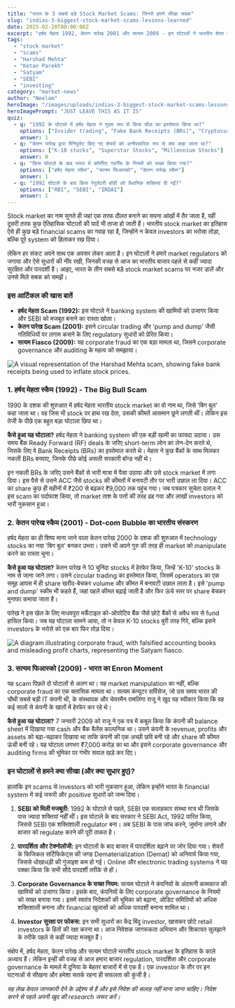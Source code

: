 ```yaml
---
title: "भारत के 3 सबसे बड़े Stock Market Scams: जिनसे हमने सीखा सबक"
slug: "indias-3-biggest-stock-market-scams-lessons-learned"
date: 2025-02-20T00:00:00Z
excerpt: "हर्षद मेहता 1992, केतन पारेख 2001 और सत्यम 2009 - इन घोटालों ने भारतीय शेयर बाजार को हमेशा के लिए बदल दिया। जानिए इन ऐतिहासिक मामलों से हमने क्या महत्वपूर्ण सबक सीखे।"
tags:
  - "stock market"
  - "scams"
  - "Harshad Mehta"
  - "Ketan Parekh"
  - "Satyam"
  - "SEBI"
  - "investing"
category: "market-news"
author: "Neelam"
heroImage: "/images/uploads/indias-3-biggest-stock-market-scams-lessons-learned/hero-image.jpg"
heroImagePrompt: "JUST LEAVE THIS AS IT IS"
quiz:
  - q: "1992 के घोटाले में हर्षद मेहता ने मुख्य रूप से किस चीज़ का इस्तेमाल किया था?"
    options: ["Insider trading", "Fake Bank Receipts (BRs)", "Cryptocurrency"]
    answer: 1
  - q: "केतन पारेख द्वारा मैनिपुलेट किए गए शेयरों को अनौपचारिक रूप से क्या कहा जाता था?"
    options: ["K-10 stocks", "Superstar Stocks", "Millennium Stocks"]
    answer: 0
  - q: "किस घोटाले के बाद भारत में कॉर्पोरेट गवर्नेंस के नियमों को सख्त किया गया?"
    options: ["हर्षद मेहता स्कैम", "सत्यम फिआस्को", "केतन पारेख स्कैम"]
    answer: 1
  - q: "1992 घोटाले के बाद किस रेगुलेटरी बॉडी को वैधानिक शक्तियां दी गईं?"
    options: ["RBI", "SEBI", "IRDAI"]
    answer: 1
---
```


Stock market का नाम सुनते ही जहां एक तरफ दौलत बनाने का सपना आंखों में तैर जाता है, वहीं दूसरी तरफ कुछ ऐतिहासिक घोटालों की यादें भी ताजा हो जाती हैं। भारतीय stock market का इतिहास ऐसे ही कुछ बड़े financial scams का गवाह रहा है, जिन्होंने न केवल investors का भरोसा तोड़ा, बल्कि पूरे system को हिलाकर रख दिया।

लेकिन हर संकट अपने साथ एक अवसर लेकर आता है। इन घोटालों ने हमारे market regulators को जगाया और ऐसे सुधारों की नींव रखी, जिनकी वजह से आज का भारतीय बाजार पहले से कहीं ज्यादा सुरक्षित और पारदर्शी है। आइए, भारत के तीन सबसे बड़े stock market scams पर नजर डालें और उनसे मिले सबक को समझें।

### इस आर्टिकल की खास बातें
*   **हर्षद मेहता Scam (1992):** इस घोटाले ने banking system की खामियों को उजागर किया और SEBI को मजबूत बनाने का रास्ता खोला।
*   **केतन पारेख Scam (2001):** इसने circular trading और 'pump and dump' जैसी गतिविधियों पर लगाम कसने के लिए regulatory सुधारों को प्रेरित किया।
*   **सत्यम Fiasco (2009):** यह corporate fraud का एक बड़ा मामला था, जिसने corporate governance और auditing के महत्व को समझाया।

![A visual representation of the Harshad Mehta scam, showing fake bank receipts being used to inflate stock prices.](/images/uploads/indias-3-biggest-stock-market-scams-lessons-learned/harshad-mehta-scam.png)

### 1. हर्षद मेहता स्कैम (1992) - The Big Bull Scam

1990 के दशक की शुरुआत में हर्षद मेहता भारतीय stock market का वो नाम था, जिसे 'बिग बुल' कहा जाता था। वह जिस भी stock पर हाथ रख देता, उसकी कीमतें आसमान छूने लगती थीं। लेकिन इस तेजी के पीछे एक बहुत बड़ा घोटाला छिपा था।

**कैसे हुआ यह घोटाला?**
हर्षद मेहता ने banking system की एक बड़ी खामी का फायदा उठाया। उस समय बैंक Ready Forward (RF) deals के जरिए short-term लोन का लेन-देन करते थे, जिसके लिए वे Bank Receipts (BRs) का इस्तेमाल करते थे। मेहता ने कुछ बैंकों के साथ मिलकर नकली BRs बनवाए, जिनके पीछे कोई असली सरकारी बॉन्ड नहीं थे।

इन नकली BRs के जरिए उसने बैंकों से भारी मात्रा में पैसा उठाया और उसे stock market में लगा दिया। इस पैसे से उसने ACC जैसे stocks की कीमतों में बनावटी तौर पर भारी उछाल ला दिया। ACC का share कुछ ही महीनों में ₹200 से बढ़कर ₹9,000 तक पहुंच गया। जब पत्रकार सुचेता दलाल ने इस scam का पर्दाफाश किया, तो market ताश के पत्तों की तरह ढह गया और लाखों investors को भारी नुकसान हुआ।

### 2. केतन पारेख स्कैम (2001) - Dot-com Bubble का भारतीय संस्करण

हर्षद मेहता का ही शिष्य माना जाने वाला केतन पारेख 2000 के दशक की शुरुआत में technology stocks का नया 'बिग बुल' बनकर उभरा। उसने भी अपने गुरु की तरह ही market को manipulate करने का रास्ता चुना।

**कैसे हुआ यह घोटाला?**
केतन पारेख ने 10 चुनिंदा stocks में हेरफेर किया, जिन्हें 'K-10' stocks के नाम से जाना जाने लगा। उसने circular trading का इस्तेमाल किया, जिसमें operators का एक समूह आपस में ही share खरीद-बेचकर volume और कीमत में बनावटी उछाल लाता है। इसे 'pump and dump' स्कीम भी कहते हैं, जहां पहले कीमत बढ़ाई जाती है और फिर ऊंचे स्तर पर share बेचकर मुनाफा कमाया जाता है।

पारेख ने इस खेल के लिए माधवपुरा मर्केंटाइल को-ऑपरेटिव बैंक जैसे छोटे बैंकों से अवैध रूप से fund हासिल किया। जब यह घोटाला सामने आया, तो न केवल K-10 stocks बुरी तरह गिरे, बल्कि इसने investors के भरोसे को एक बार फिर तोड़ दिया।

![A diagram illustrating corporate fraud, with falsified accounting books and misleading profit charts, representing the Satyam fiasco.](/images/uploads/indias-3-biggest-stock-market-scams-lessons-learned/satyam-fiasco.png)

### 3. सत्यम फिआस्को (2009) - भारत का Enron Moment

यह scam पिछले दो घोटालों से अलग था। यह market manipulation का नहीं, बल्कि corporate fraud का एक क्लासिक मामला था। सत्यम कंप्यूटर सर्विसेज, जो उस समय भारत की चौथी सबसे बड़ी IT कंपनी थी, के संस्थापक और चेयरमैन रामलिंगा राजू ने खुद यह स्वीकार किया कि वह कई सालों से कंपनी के खातों में हेरफेर कर रहे थे।

**कैसे हुआ यह घोटाला?**
7 जनवरी 2009 को राजू ने एक पत्र में कबूल किया कि कंपनी की balance sheet में दिखाया गया cash और बैंक बैलेंस काल्पनिक था। उसने कंपनी के revenue, profits और assets को बढ़ा-चढ़ाकर दिखाया था ताकि कंपनी की एक अच्छी छवि बनी रहे और share की कीमत ऊंची बनी रहे। यह घोटाला लगभग ₹7,000 करोड़ का था और इसने corporate governance और auditing firms की भूमिका पर गंभीर सवाल खड़े कर दिए।

### इन घोटालों से हमने क्या सीखा (और क्या सुधार हुए)?

हालांकि इन scams से investors को भारी नुकसान हुआ, लेकिन इन्होंने भारत के financial system में कई जरूरी और positive सुधारों को जन्म दिया।

1.  **SEBI को मिली मजबूती:** 1992 के घोटाले से पहले, SEBI एक सलाहकार संस्था मात्र थी जिसके पास ज्यादा शक्तियां नहीं थीं। इस घोटाले के बाद सरकार ने SEBI Act, 1992 पारित किया, जिससे SEBI एक शक्तिशाली regulator बना। अब SEBI के पास जांच करने, जुर्माना लगाने और बाजार को regulate करने की पूरी ताकत है।

2.  **पारदर्शिता और टेक्नोलॉजी:** इन घोटालों के बाद बाजार में पारदर्शिता बढ़ाने पर जोर दिया गया। शेयरों के फिजिकल सर्टिफिकेट्स की जगह Dematerialization (Demat) को अनिवार्य किया गया, जिससे धोखाधड़ी की गुंजाइश कम हो गई। Online और electronic trading systems ने यह पक्का किया कि सभी सौदे पारदर्शी तरीके से हों।

3.  **Corporate Governance के सख्त नियम:** सत्यम घोटाले ने कंपनियों के अंदरूनी कामकाज की खामियों को उजागर किया। इसके बाद, कंपनियों के लिए corporate governance के नियमों को सख्त बनाया गया। इसमें स्वतंत्र निदेशकों की भूमिका को बढ़ाना, ऑडिट समितियों को अधिक शक्तिशाली बनाना और financial खुलासों को अधिक पारदर्शी बनाना शामिल था।

4.  **Investor सुरक्षा पर फोकस:** इन सभी सुधारों का केंद्र बिंदु investor, खासकर छोटे retail investors के हितों की रक्षा करना था। आज निवेशक जागरूकता अभियान और शिकायत सुलझाने के तरीके पहले से कहीं ज्यादा मजबूत हैं।

संक्षेप में, हर्षद मेहता, केतन पारेख और सत्यम घोटाले भारतीय stock market के इतिहास के काले अध्याय हैं। लेकिन इन्हीं की वजह से आज हमारा बाजार regulation, पारदर्शिता और corporate governance के मामले में दुनिया के बेहतर बाजारों में से एक है। एक investor के तौर पर इन घटनाओं से सीखना और हमेशा सतर्क रहना ही सफलता की कुंजी है।

*यह लेख केवल जानकारी देने के उद्देश्य से है और इसे निवेश की सलाह नहीं माना जाना चाहिए। निवेश करने से पहले अपनी खुद की research जरूर करें।*